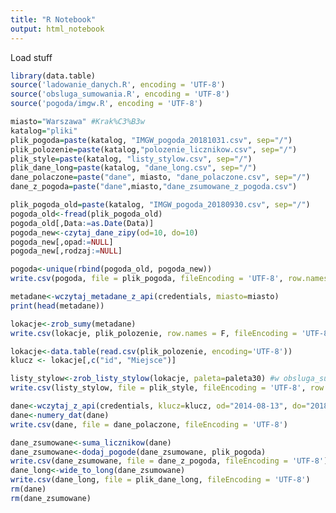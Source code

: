 ```yaml
---
title: "R Notebook"
output: html_notebook
---
```


Load stuff

```r
library(data.table)
source('ladowanie_danych.R', encoding = 'UTF-8')
source('obsluga_sumowania.R', encoding = 'UTF-8')
source('pogoda/imgw.R', encoding = 'UTF-8')
```

```r
miasto="Warszawa" #Krak%C3%B3w
katalog="pliki"
plik_pogoda=paste(katalog, "IMGW_pogoda_20181031.csv", sep="/")
plik_polozenie=paste(katalog,"polozenie_licznikow.csv", sep="/")
plik_style=paste(katalog, "listy_stylow.csv", sep="/")
plik_dane_long=paste(katalog, "dane_long.csv", sep="/")
dane_polaczone=paste("dane", miasto, "dane_polaczone.csv", sep="/")
dane_z_pogoda=paste("dane",miasto,"dane_zsumowane_z_pogoda.csv")
```

```r
plik_pogoda_old=paste(katalog, "IMGW_pogoda_20180930.csv", sep="/")
pogoda_old<-fread(plik_pogoda_old)
pogoda_old[,Data:=as.Date(Data)]
pogoda_new<-czytaj_dane_zipy(od=10, do=10)
pogoda_new[,opad:=NULL]
pogoda_new[,rodzaj:=NULL]

pogoda<-unique(rbind(pogoda_old, pogoda_new))
write.csv(pogoda, file = plik_pogoda, fileEncoding = 'UTF-8', row.names = F)

```

```r
metadane<-wczytaj_metadane_z_api(credentials, miasto=miasto)
print(head(metadane))

lokacje<-zrob_sumy(metadane)
write.csv(lokacje, plik_polozenie, row.names = F, fileEncoding = 'UTF-8')
```

```r
lokacje<-data.table(read.csv(plik_polozenie, encoding='UTF-8'))
klucz <- lokacje[,c("id", "Miejsce")]
```

```r
listy_stylow<-zrob_listy_stylow(lokacje, paleta=paleta30) #w obsluga_sumowania
write.csv(listy_stylow, file = plik_style, fileEncoding = 'UTF-8', row.names = F)
```

```r
dane<-wczytaj_z_api(credentials, klucz=klucz, od="2014-08-13", do="2018-11-01", miasto)
dane<-numery_dat(dane)
write.csv(dane, file = dane_polaczone, fileEncoding = 'UTF-8')
```


```r
dane_zsumowane<-suma_licznikow(dane)
dane_zsumowane<-dodaj_pogode(dane_zsumowane, plik_pogoda)
write.csv(dane_zsumowane, file = dane_z_pogoda, fileEncoding = 'UTF-8')
dane_long<-wide_to_long(dane_zsumowane)
write.csv(dane_long, file = plik_dane_long, fileEncoding = 'UTF-8')
rm(dane)
rm(dane_zsumowane)
```
